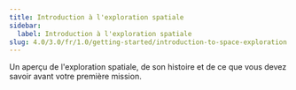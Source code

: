 ```yaml
---
title: Introduction à l'exploration spatiale
sidebar:
  label: Introduction à l'exploration spatiale
slug: 4.0/3.0/fr/1.0/getting-started/introduction-to-space-exploration
---
```


Un aperçu de l'exploration spatiale, de son histoire et de ce que vous devez savoir avant votre première mission.
